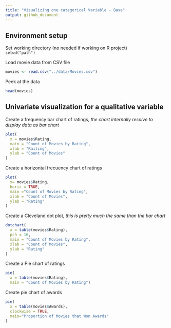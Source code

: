 ```yaml
---
title: "Visualizing one categorical Variable - Base"
output: github_document
---
```


## Environment setup 

Set working directory (no needed if working on R project)  
`setwd("path")`  

Load movie data from CSV file
```r
movies <- read.csv("../data/Movies.csv")
```

Peek at the data
```r
head(movies)
```

## Univariate visualization for a qualitative variable

Create a frequency bar chart of ratings, *the chart internally resolve to display data as bar chart*
```r
plot(
  x = movies$Rating,
  main = "Count of Movies by Rating",
  xlab = "Raiting",
  ylab = "Count of Movies"
)
```

Create a horizontal frecuency chart of ratings
```r
plot(
  x= movies$Rating,
  horiz = TRUE,
  main ="Count of Movies by Rating",
  xlab = "Count of Movies",
  ylab = "Rating"
)
```

Create a Cleveland dot plot, *this is pretty much the same than the bar chart*

```r
dotchart(
  x = table(movies$Rating),
  pch = 16,
  main = "Count of Movies by Rating",
  xlab = "Count of Movies",
  ylab = "Rating"
)
```

Create a Pie chart of ratings
```r
pie(
  x = table(movies$Rating),
  main = "Count of Movies by Rating")
```

Create pie chart of awards

```r
pie(
  x = table(movies$Awards),
  clockwise = TRUE,
  main="Proportion of Movies that Won Awards"
)
```
